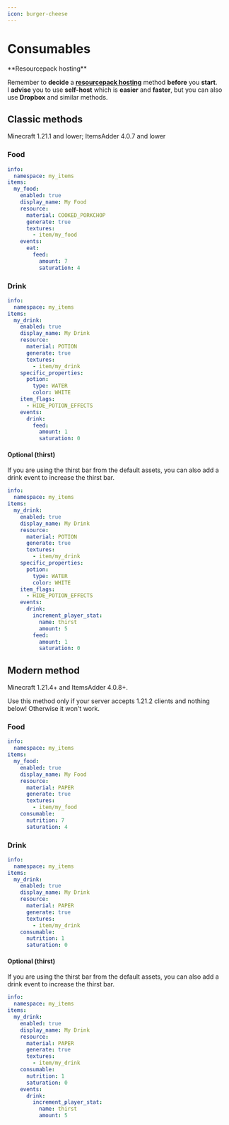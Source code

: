 ```yaml
---
icon: burger-cheese
---
```


# Consumables


<Warning>
**Resourcepack hosting**

Remember to **decide** a [**resourcepack hosting**](/resourcepack-hosting/) method **before** you **start**.\
I **advise** you to use **self-host** which is **easier** and **faster**, but you can also use **Dropbox** and similar methods.
</Warning>


## Classic methods


<Warning>
Minecraft 1.21.1 and lower; ItemsAdder 4.0.7 and lower
</Warning>


### Food

```yaml
info:
  namespace: my_items
items:
  my_food:
    enabled: true
    display_name: My Food
    resource:
      material: COOKED_PORKCHOP
      generate: true
      textures:
        - item/my_food
    events:
      eat:
        feed:
          amount: 7
          saturation: 4
```

### Drink

```yaml
info:
  namespace: my_items
items:
  my_drink:
    enabled: true
    display_name: My Drink
    resource:
      material: POTION
      generate: true
      textures:
        - item/my_drink
    specific_properties:
      potion:
        type: WATER
        color: WHITE
    item_flags:
      - HIDE_POTION_EFFECTS
    events:
      drink:
        feed:
          amount: 1
          saturation: 0
```

#### Optional (thirst)

If you are using the thirst bar from the default assets, you can also add a drink event to increase the thirst bar.

```yaml
info:
  namespace: my_items
items:
  my_drink:
    enabled: true
    display_name: My Drink
    resource:
      material: POTION
      generate: true
      textures:
        - item/my_drink
    specific_properties:
      potion:
        type: WATER
        color: WHITE
    item_flags:
      - HIDE_POTION_EFFECTS
    events:
      drink:
        increment_player_stat:
          name: thirst
          amount: 5
        feed:
          amount: 1
          saturation: 0
```

## Modern method


<Warning>
Minecraft 1.21.4+ and ItemsAdder 4.0.8+.

Use this method only if your server accepts 1.21.2 clients and nothing below! Otherwise it won't work.
</Warning>


### Food

```yaml
info:
  namespace: my_items
items:
  my_food:
    enabled: true
    display_name: My Food
    resource:
      material: PAPER
      generate: true
      textures:
        - item/my_food
    consumable:
      nutrition: 7
      saturation: 4
```

### Drink

```yaml
info:
  namespace: my_items
items:
  my_drink:
    enabled: true
    display_name: My Drink
    resource:
      material: PAPER
      generate: true
      textures:
        - item/my_drink
    consumable:
      nutrition: 1
      saturation: 0
```

#### Optional (thirst)

If you are using the thirst bar from the default assets, you can also add a drink event to increase the thirst bar.

```yaml
info:
  namespace: my_items
items:
  my_drink:
    enabled: true
    display_name: My Drink
    resource:
      material: PAPER
      generate: true
      textures:
        - item/my_drink
    consumable:
      nutrition: 1
      saturation: 0
    events:
      drink:
        increment_player_stat:
          name: thirst
          amount: 5
```
